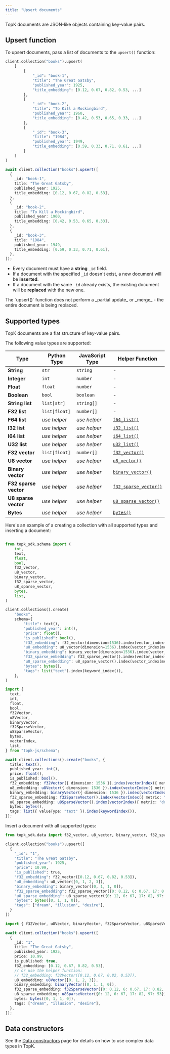 ```yaml
---
title: "Upsert documents"
---
```


TopK documents are JSON-like objects containing key-value pairs.

## Upsert function

To upsert documents, pass a list of documents to the `upsert()` function:

<CodeGroup>

```python Python
client.collection("books").upsert(
    [
        {
            "_id": "book-1",
            "title": "The Great Gatsby",
            "published_year": 1925,
            "title_embedding": [0.12, 0.67, 0.82, 0.53, ...]
        },
        {
            "_id": "book-2",
            "title": "To Kill a Mockingbird",
            "published_year": 1960,
            "title_embedding": [0.42, 0.53, 0.65, 0.33, ...]
        },
        {
            "_id": "book-3",
            "title": "1984",
            "published_year": 1949,
            "title_embedding": [0.59, 0.33, 0.71, 0.61, ...]
        }
    ]
)
```


```typescript Javascript
await client.collection("books").upsert([
  {
    _id: "book-1",
    title: "The Great Gatsby",
    published_year: 1925,
    title_embedding: [0.12, 0.67, 0.82, 0.53],
  },
  {
    _id: "book-2",
    title: "To Kill a Mockingbird",
    published_year: 1960,
    title_embedding: [0.42, 0.53, 0.65, 0.33],
  },
  {
    _id: "book-3",
    title: "1984",
    published_year: 1949,
    title_embedding: [0.59, 0.33, 0.71, 0.61],
  },
]);
```

</CodeGroup>

- Every document must have a **string** `_id` field.
- If a document with the specified `_id` doesn't exist, a new document will be **inserted**.
- If a document with the same `_id` already exists, the existing document will be **replaced** with the new one.

<Note>
  The `upsert()` function does not perform a _partial update_ or _merge_ - the entire document is being replaced.
</Note>

## Supported types

TopK documents are a flat structure of key-value pairs.

The following value types are supported:

| Type                  | Python Type   | JavaScript Type | Helper Function        |
| --------------------- | ------------- | --------------- | ---------------------- |
| **String**            | `str`         | `string`        | -                      |
| **Integer**           | `int`         | `number`        | -                      |
| **Float**             | `float`       | `number`        | -                      |
| **Boolean**           | `bool`        | `boolean`       | -                      |
| **String list**       | `list[str]`   | `string[]`      | -                      |
| **F32 list**          | `list[float]` | `number[]`      | -                      |
| **F64 list**          | _use helper_  | _use helper_    | [`f64_list()`](./data-constructors#f64-list)           |
| **I32 list**          | _use helper_  | _use helper_    | [`i32_list()`](./data-constructors#i32-list)           |
| **I64 list**          | _use helper_  | _use helper_    | [`i64_list()`](./data-constructors#i64-list)           |
| **U32 list**          | _use helper_  | _use helper_    | [`u32_list()`](./data-constructors#u32-list)           |
| **F32 vector**        | `list[float]` | `number[]`      | [`f32_vector()`](./data-constructors#f32-vector)         |
| **U8 vector**         | _use helper_  | _use helper_    | [`u8_vector()`](./data-constructors#u8-vector)          |
| **Binary vector**     | _use helper_  | _use helper_    | [`binary_vector()`](./data-constructors#binary-vector)      |
| **F32 sparse vector** | _use helper_  | _use helper_    | [`f32_sparse_vector()`](./data-constructors#f32-sparse-vector)  |
| **U8 sparse vector**  | _use helper_  | _use helper_    | [`u8_sparse_vector()`](./data-constructors#u8-sparse-vector)   |
| **Bytes**             | _use helper_  | _use helper_    | [`bytes()`](./data-constructors#bytes)              |

Here's an example of a creating a collection with all supported types and inserting a document:

<CodeGroup>

```python Python

from topk_sdk.schema import (
    int,
    text,
    float,
    bool,
    f32_vector,
    u8_vector,
    binary_vector,
    f32_sparse_vector,
    u8_sparse_vector,
    bytes,
    list,
)

client.collections().create(
    "books",
    schema={
        "title": text(),
        "published_year": int(),
        "price": float(),
        "is_published": bool(),
        "f32_embedding": f32_vector(dimension=1536).index(vector_index(metric="cosine")),
        "u8_embedding": u8_vector(dimension=1536).index(vector_index(metric="euclidean")),
        "binary_embedding": binary_vector(dimension=1536).index(vector_index(metric="hamming")),
        "f32_sparse_embedding": f32_sparse_vector().index(vector_index(metric="dot_product")),
        "u8_sparse_embedding": u8_sparse_vector().index(vector_index(metric="dot_product")),
        "bytes": bytes(),
        "tags": list("text").index(keyword_index()),
    },
)
```


```typescript Javascript
import {
  text,
  int,
  float,
  bool,
  f32Vector,
  u8Vector,
  binaryVector,
  f32SparseVector,
  u8SparseVector,
  bytes,
  vectorIndex,
  list,
} from "topk-js/schema";

await client.collections().create("books", {
  title: text(),
  published_year: int(),
  price: float(),
  is_published: bool(),
  f32_embedding: f32Vector({ dimension: 1536 }).index(vectorIndex({ metric: "cosine" })),
  u8_embedding: u8Vector({ dimension: 1536 }).index(vectorIndex({ metric: "euclidean" })),
  binary_embedding: binaryVector({ dimension: 1536 }).index(vectorIndex({ metric: "hamming" })),
  f32_sparse_embedding: f32SparseVector().index(vectorIndex({ metric: "dot_product" })),
  u8_sparse_embedding: u8SparseVector().index(vectorIndex({ metric: "dot_product" })),
  bytes: bytes(),
  tags: list({ valueType: "text" }).index(keywordIndex()),
});
```

</CodeGroup>

Insert a document with all supported types:

<CodeGroup>

```python Python
from topk_sdk.data import f32_vector, u8_vector, binary_vector, f32_sparse_vector, u8_sparse_vector, bytes

client.collection("books").upsert([
  {
    "_id": "1",
    "title": "The Great Gatsby",
    "published_year": 1925,
    "price": 10.99,
    "is_published": true,
    "f32_embedding": f32_vector([0.12, 0.67, 0.82, 0.53]),
    "u8_embedding": u8_vector([0, 1, 2, 3]),
    "binary_embedding": binary_vector([0, 1, 1, 0]),
    "f32_sparse_embedding": f32_sparse_vector({0: 0.12, 6: 0.67, 17: 0.82, 97: 0.53}),
    "u8_sparse_embedding": u8_sparse_vector({0: 12, 6: 67, 17: 82, 97: 53}),
    "bytes": bytes([0, 1, 1, 0]),
    "tags": ["dream", "illusion", "desire"],
  }
])

```


```typescript Javascript
import { f32Vector, u8Vector, binaryVector, f32SparseVector, u8SparseVector, bytes } from "topk-js/data";

await client.collection("books").upsert([
  {
    _id: "1",
    title: "The Great Gatsby",
    published_year: 1925,
    price: 10.99,
    is_published: true,
    f32_embedding: [0.12, 0.67, 0.82, 0.53],
    // or use the helper function:
    // f32_embedding: f32Vector([0.12, 0.67, 0.82, 0.53]),
    u8_embedding: u8Vector([0, 1, 2, 3]),
    binary_embedding: binaryVector([0, 1, 1, 0]),
    f32_sparse_embedding: f32SparseVector({0: 0.12, 6: 0.67, 17: 0.82, 97: 0.53}),
    u8_sparse_embedding: u8SparseVector({0: 12, 6: 67, 17: 82, 97: 53}),
    bytes: bytes([0, 1, 1, 0]),
    tags: ["dream", "illusion", "desire"],
  },
]);
```

</CodeGroup>

## Data constructors

See the [Data constructors](./data-constructors) page for details on how to use complex data types in TopK.
